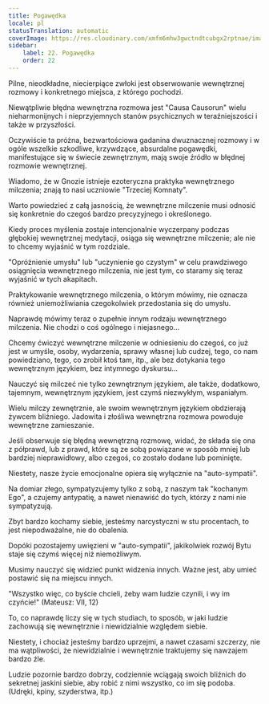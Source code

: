 ```yaml
---
title: Pogawędka
locale: pl
statusTranslation: automatic
coverImage: https://res.cloudinary.com/xmfm6mhw3gwctndtcubgx2rptnae/image/upload/v1740468922/small_cover_tratado_de_psicologia_revolucionaria_a4c0dca4e0.webp
sidebar:
    label: 22. Pogawędka
    order: 22
---
```

Pilne, nieodkładne, niecierpiące zwłoki jest obserwowanie wewnętrznej rozmowy i konkretnego miejsca, z którego pochodzi.

Niewątpliwie błędna wewnętrzna rozmowa jest "Causa Causorun" wielu nieharmonijnych i nieprzyjemnych stanów psychicznych w teraźniejszości i także w przyszłości.

Oczywiście ta próżna, bezwartościowa gadanina dwuznacznej rozmowy i w ogóle wszelkie szkodliwe, krzywdzące, absurdalne pogawędki, manifestujące się w świecie zewnętrznym, mają swoje źródło w błędnej rozmowie wewnętrznej.

Wiadomo, że w Gnozie istnieje ezoteryczna praktyka wewnętrznego milczenia; znają to nasi uczniowie "Trzeciej Komnaty".

Warto powiedzieć z całą jasnością, że wewnętrzne milczenie musi odnosić się konkretnie do czegoś bardzo precyzyjnego i określonego.

Kiedy proces myślenia zostaje intencjonalnie wyczerpany podczas głębokiej wewnętrznej medytacji, osiąga się wewnętrzne milczenie; ale nie to chcemy wyjaśnić w tym rozdziale.

"Opróżnienie umysłu" lub "uczynienie go czystym" w celu prawdziwego osiągnięcia wewnętrznego milczenia, nie jest tym, co staramy się teraz wyjaśnić w tych akapitach.

Praktykowanie wewnętrznego milczenia, o którym mówimy, nie oznacza również uniemożliwiania czegokolwiek przedostania się do umysłu.

Naprawdę mówimy teraz o zupełnie innym rodzaju wewnętrznego milczenia. Nie chodzi o coś ogólnego i niejasnego...

Chcemy ćwiczyć wewnętrzne milczenie w odniesieniu do czegoś, co już jest w umyśle, osoby, wydarzenia, sprawy własnej lub cudzej, tego, co nam powiedziano, tego, co zrobił ktoś tam, itp., ale bez dotykania tego wewnętrznym językiem, bez intymnego dyskursu...

Nauczyć się milczeć nie tylko zewnętrznym językiem, ale także, dodatkowo, tajemnym, wewnętrznym językiem, jest czymś niezwykłym, wspaniałym.

Wielu milczy zewnętrznie, ale swoim wewnętrznym językiem obdzierają żywcem bliźniego. Jadowita i złośliwa wewnętrzna rozmowa powoduje wewnętrzne zamieszanie.

Jeśli obserwuje się błędną wewnętrzną rozmowę, widać, że składa się ona z półprawd, lub z prawd, które są ze sobą powiązane w sposób mniej lub bardziej nieprawidłowy, albo czegoś, co zostało dodane lub pominięte.

Niestety, nasze życie emocjonalne opiera się wyłącznie na "auto-sympatii".

Na domiar złego, sympatyzujemy tylko z sobą, z naszym tak "kochanym Ego", a czujemy antypatię, a nawet nienawiść do tych, którzy z nami nie sympatyzują.

Zbyt bardzo kochamy siebie, jesteśmy narcystyczni w stu procentach, to jest niepodważalne, nie do obalenia.

Dopóki pozostajemy uwięzieni w "auto-sympatii", jakikolwiek rozwój Bytu staje się czymś więcej niż niemożliwym.

Musimy nauczyć się widzieć punkt widzenia innych. Ważne jest, aby umieć postawić się na miejscu innych.

"Wszystko więc, co byście chcieli, żeby wam ludzie czynili, i wy im czyńcie!" (Mateusz: VII, 12)

To, co naprawdę liczy się w tych studiach, to sposób, w jaki ludzie zachowują się wewnętrznie i niewidzialnie względem siebie.

Niestety, i chociaż jesteśmy bardzo uprzejmi, a nawet czasami szczerzy, nie ma wątpliwości, że niewidzialnie i wewnętrznie traktujemy się nawzajem bardzo źle.

Ludzie pozornie bardzo dobrzy, codziennie wciągają swoich bliźnich do sekretnej jaskini siebie, aby robić z nimi wszystko, co im się podoba. (Udręki, kpiny, szyderstwa, itp.)

